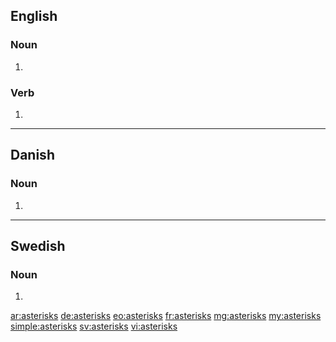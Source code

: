 ==English==

===Noun===
{{head|en|plural}}

# {{plural of|asterisk|lang=en}}

===Verb===
{{head|en}}

# {{en-third-person singular of|asterisk}}

----

==Danish==

===Noun===
{{head|da|noun form|g=c}}

# {{genitive singular indefinite of|asterisk|lang=da}}

----

==Swedish==

===Noun===
{{head|sv|noun form}}

# {{sv-noun-form-indef-gen|asterisk}}

[[ar:asterisks]]
[[de:asterisks]]
[[eo:asterisks]]
[[fr:asterisks]]
[[mg:asterisks]]
[[my:asterisks]]
[[simple:asterisks]]
[[sv:asterisks]]
[[vi:asterisks]]